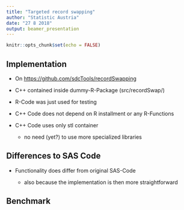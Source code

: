 ```yaml
---
title: "Targeted record swapping"
author: "Statistic Austria"
date: "27 8 2018"
output: beamer_presentation
---
```


```r
knitr::opts_chunk$set(echo = FALSE)
```

## Implementation

+ On [https://github.com/sdcTools/recordSwapping](https://github.com/sdcTools/recordSwapping)
+ C++ contained inside dummy-R-Package (src/recordSwap/)
+ R-Code was just used for testing
+ C++ Code does not depend on R installment or any R-Functions
+ C++ Code uses only stl container
    
    + no need (yet?) to use more specialized libraries

## Differences to SAS Code

+ Functionality does differ from original SAS-Code

    + also because the implementation is then more straightforward


## Benchmark 




